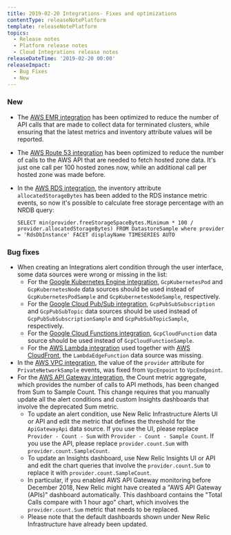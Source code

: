 ```yaml
---
title: 2019-02-20 Integrations- Fixes and optimizations
contentType: releaseNotePlatform
template: releaseNotePlatform
topics:
  - Release notes
  - Platform release notes
  - Cloud Integrations release notes
releaseDateTime: '2019-02-20 00:00'
releaseImpact:
  - Bug Fixes
  - New
---
```


### New

* The [AWS EMR integration](https://docs.newrelic.com/docs/integrations/amazon-integrations/aws-integrations-list/aws-emr-monitoring-integration) has been optimized to reduce the number of API calls that are made to collect data for terminated clusters, while ensuring that the latest metrics and inventory attribute values will be reported.
* The [AWS Route 53 integration](https://docs.newrelic.com/docs/integrations/amazon-integrations/aws-integrations-list/aws-route-53-monitoring-integration) has been optimized to reduce the number of calls to the AWS API that are needed to fetch hosted zone data. It's just one call per 100 hosted zones now, while an additional call per hosted zone was made before.
* In the [AWS RDS integration](https://docs.newrelic.com/docs/integrations/amazon-integrations/aws-integrations-list/aws-rds-monitoring-integration), the inventory attribute `allocatedStorageBytes` has been added to the RDS instance metric events, so now it's possible to calculate free storage percentage with an NRDB query:

  ```
  SELECT min(provider.freeStorageSpaceBytes.Minimum * 100 / provider.allocatedStorageBytes) FROM DatastoreSample where provider = 'RdsDbInstance' FACET displayName TIMESERIES AUTO
  ```

### Bug fixes

* When creating an Integrations alert condition through the user interface, some data sources were wrong or missing in the list:
  * For the [Google Kubernetes Engine integration](https://docs.newrelic.com/docs/integrations/google-cloud-platform-integrations/gcp-integrations-list/google-kubernetes-engine-monitoring-integration), `GcpKubernetesPod` and `GcpKubernetesNode` data sources should be used instead of `GcpKubernetesPodSample` and `GcpKubernetesNodeSample`, respectively.
  * For the [Google Cloud Pub/Sub integration](https://docs.newrelic.com/https://docs.newrelic.com/docs/integrations/google-cloud-platform-integrations/gcp-integrations-list/google-cloud-pubsub-monitoring-integration), `GcpPubSubSubscription` and `GcpPubSubTopic` data sources should be used instead of `GcpPubSubSubscriptionSample` and `GcpPubSubTopicSample`, respectively.
  * For the [Google Cloud Functions integration](https://docs.newrelic.com/docs/integrations/google-cloud-platform-integrations/gcp-integrations-list/google-cloud-functions-monitoring-integration), `GcpCloudFunction` data source should be used instead of `GcpCloudFunctionSample`.
  * For the [AWS Lambda integration](https://docs.newrelic.com/docs/integrations/amazon-integrations/aws-integrations-list/aws-lambda-monitoring-integration) used together with [AWS CloudFront](https://docs.newrelic.com/docs/integrations/amazon-integrations/aws-integrations-list/aws-cloudfront-monitoring-integration), the `LambdaEdgeFunction` data source was missing.
* In the [AWS VPC integration](https://docs.newrelic.com/docs/integrations/amazon-integrations/aws-integrations-list/aws-vpc-monitoring-integration), the value of the `provider` attribute for `PrivateNetworkSample` events, was fixed from `VpcEnpoint` to `VpcEndpoint`.
* For the [AWS API Gateway integration](https://docs.newrelic.com/docs/integrations/amazon-integrations/aws-integrations-list/aws-api-gateway-monitoring-integration), the Count metric aggregate, which provides the number of calls to API methods, has been changed from Sum to Sample Count. This change requires that you manually update all the alert conditions and custom Insights dashboards that involve the deprecated Sum metric.
  * To update an alert condition, use New Relic Infrastructure Alerts UI or API and edit the metric that defines the threshold for the `ApiGatewayApi` data source. If you use the UI, please replace `Provider - Count - Sum` with `Provider - Count - Sample Count`. If you use the API, please replace `provider.count.Sum` with `provider.count.SampleCount`.
  * To update an Insights dashboard, use New Relic Insights UI or API and edit the chart queries that involve the `provider.count.Sum` to replace it with `provider.count.SampleCount`.
  * In particular, if you enabled AWS API Gateway monitoring before December 2018, New Relic might have created a "AWS API Gateway (APIs)" dashboard automatically. This dashboard contains the "Total Calls compare with 1 hour ago" chart, which involves the `provider.count.Sum` metric that needs to be replaced.
  * Please note that the default dashboards shown under New Relic Infrastructure have already been updated.
